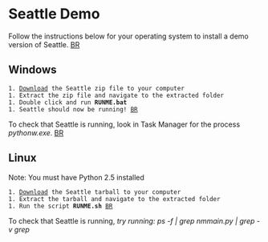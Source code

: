 = Seattle Demo =
Follow the instructions below for your operating system to install a demo version of Seattle.
[[BR]]

== Windows ==
 1. [http://seattle.cs.washington.edu/dist/seattle_win.zip Download] the Seattle zip file to your computer
 1. Extract the zip file and navigate to the extracted folder
 1. Double click and run '''RUNME.bat'''
 1. Seattle should now be running! [[BR]]
To check that Seattle is running, look in Task Manager for the process ''pythonw.exe''.
[[BR]]

== Linux ==
Note: You must have Python 2.5 installed
 1. [http://seattle.cs.washington.edu/dist/seattle_linux.tgz Download] the Seattle tarball to your computer
 1. Extract the tarball and navigate to the extracted folder
 1. Run the script '''RUNME.sh''' [[BR]]
To check that Seattle is running, ''try running: ps -f | grep nmmain.py | grep -v grep''